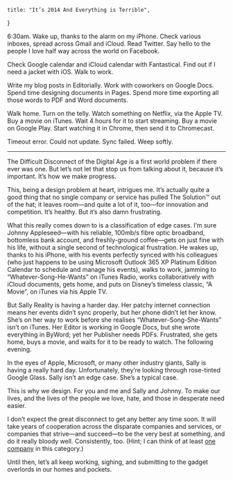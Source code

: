     title: "It’s 2014 And Everything is Terrible",
}

6:30am. Wake up, thanks to the alarm on my iPhone. Check various inboxes, spread
across Gmail and iCloud. Read Twitter. Say hello to the people I love half way
across the world on Facebook.

Check Google calendar and iCloud calendar with Fantastical. Find out if I need a
jacket with iOS. Walk to work.

Write my blog posts in Editorially. Work with coworkers on Google Docs. Spend
time designing documents in Pages. Spend more time exporting all those words to
PDF and Word documents.

Walk home. Turn on the telly. Watch something on Netflix, via the Apple TV. Buy
a movie on iTunes. Wait 4 hours for it to start streaming. Buy a movie on Google
Play. Start watching it in Chrome, then send it to Chromecast.

Timeout error. Could not update. Sync failed. Weep softly.

---

The Difficult Disconnect of the Digital Age is a first world problem if there
ever was one. But let’s not let that stop us from talking about it, because it’s
important. It’s how we make progress.

This, being a design problem at heart, intrigues me. It’s actually quite a good
thing that no single company or service has pulled The Solution™ out of the hat;
it leaves room—and quite a lot of it, too—for innovation and competition. It’s
healthy. But it’s also damn frustrating.

What this really comes down to is a classification of edge cases. I’m sure
Johnny Appleseed—with his reliable, 100mb/s fibre optic broadband, bottomless
bank account, and freshly-ground coffee—gets on just fine with his life, without
a single second of technological frustration. He wakes up, thanks to his iPhone,
with his events perfectly synced with his colleagues (who just happens to be
using Microsoft Outlook 365 XP Platinum Edition Calendar to schedule and manage
his events), walks to work, jamming to “Whatever-Song-He-Wants” on iTunes Radio,
works collaboratively with iCloud documents, gets home, and puts on Disney’s
timeless classic, “A Movie”, on iTunes via his Apple TV.

But Sally Reality is having a harder day. Her patchy internet connection means
her events didn’t sync properly, but her phone didn’t let her know. She’s on her
way to work before she realises “Whatever-Song-She-Wants” isn’t on iTunes. Her
Editor is working in Google Docs, but she wrote everything in ByWord; yet her
Publisher needs PDFs. Frustrated, she gets home, buys a movie, and waits for it
to be ready to watch. The following evening.

In the eyes of Apple, Microsoft, or many other industry giants, Sally is having
a really hard day. Unfortunately, they’re looking through rose-tinted Google
Glass. Sally isn’t an edge case. She’s a typical case.

This is why we design. For you and me and Sally and Johnny. To make our lives,
and the lives of the people we love, hate, and those in desperate need easier.

I don’t expect the great disconnect to get any better any time soon. It will
take years of cooperation across the disparate companies and services, or
companies that strive—and succeed—to be the very best at something, and do it
really bloody well. Consistently, too. (Hint; I can think of at least
[one company](http://dropbox.com) in this category.)

Until then, let’s all keep working, sighing, and submitting to the gadget
overlords in our homes and pockets.
